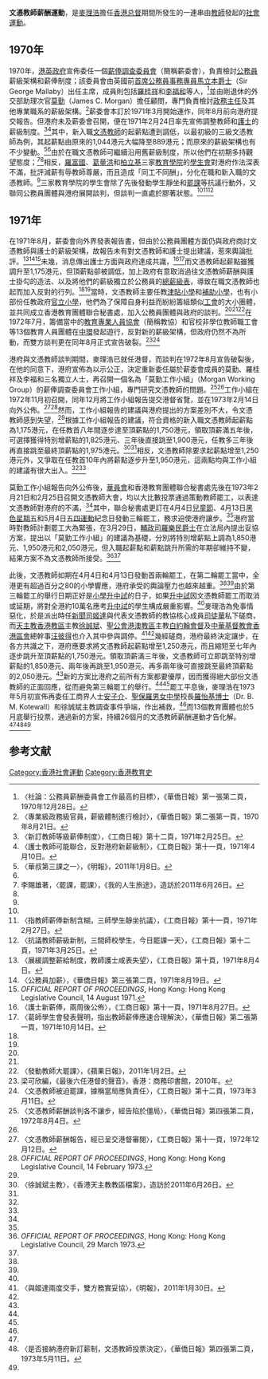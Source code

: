'''文憑教師薪酬運動'''，是[[麥理浩|麥理浩]]擔任[[香港总督|香港总督]]期間所發生的一連串由[[教師|教師]]發起的[[社會運動|社會運動]]。

==1970年==
1970年，[[港英政府|港英政府]]宣佈委任一個[[1971年薪俸調查委員會|薪俸調查委員會]]（簡稱薪委會），負責檢討[[公務員|公務員]]薪級架構和薪俸制度；該委員會由英國前[[首席公務員事務專員|首席公務員事務專員]][[馬立本|馬立本爵士]]（Sir George Mallaby）出任主席，成員則包括[[羅桂祥|羅桂祥]]和[[李福和|李福和]]等人，<ref>〈社論：公務員薪酬委員會工作最高的目標〉，《華僑日報》第一張第二頁，1970年12月28日。</ref>並由剛退休的外交部助理次官[[莫勤|莫勤]]（James C. Morgan）擔任顧問，專門負責檢討[[政務主任|政務主任]]及其他專業職系的薪級架構。<ref>〈專業級政務級官員，薪級體制進行檢討〉，《華僑日報》第二張第一頁，1970年8月21日。</ref>薪委會本訂於1971年3月開始運作，同年8月前向港府提交報告。但港府未及薪委會召開，便在1971年2月24日率先宣佈調整教師和[[護士|護士]]的薪級制度。<ref name="nscheme">〈新訂教師等級薪俸制度〉，《工商日報》第十二頁，1971年2月25日。</ref><ref name="nurse">〈護士教師可能聯合，反對港府新薪級制〉，《工商日報》第十一頁，1971年4月10日。</ref>其中，新入職[[文憑教師|文憑教師]]的起薪點遭到調低，以最初級的三級文憑教師為例，其起薪點由原來的1,044港元大幅降至889港元；而原來的薪級架構也有不少變動。<ref name="uwah">〈華叔第三課之一〉，《明報》，2011年1月8日。</ref><ref name=nscheme/>由於在職文憑教師可繼續沿用舊薪級制度，所以他們在初期多持觀望態度；<ref name="strike">李賜雄著，〈罷課，罷課〉，《我的人生旅途》，造訪於2011年6月26日。</ref><ref name=uwah/>相反，[[羅富國教育學院|羅富國]]、[[葛量洪教育學院|葛量洪]]和[[柏立基教育學院|柏立基]]三家[[師範院校|教育學院]]的[[學生會|學生會]]對港府作法深表不滿，批評減薪有辱教師尊嚴，而且造成「同工不同酬」，分化在職和新入職的文憑教師。<ref name=uwah/>三家教育學院的學生會除了先後發動學生靜坐和[[罷課|罷課]]等抗議行動外，又聯同公務員團體與港府展開談判，但談判一直處於膠著狀態。<ref name=uwah/><ref>〈指教師薪俸新制含糊，三師學生靜坐抗議〉，《工商日報》第十一頁，1971年2月27日。</ref><ref>〈抗議教師薪級新制，三間師校學生，今日罷課一天〉，《工商日報》第十二頁，1971年3月25日。</ref>

==1971年==
在1971年8月，薪委會向外界發表報告書，但由於公務員團體方面仍與政府商討文憑教師與護士的薪級架構，故報告未有對文憑教師和護士提出建議，惹來輿論批評。<ref>〈展緩調整薪給制度，教師護士咸表失望〉，《工商日報》第十頁，1971年8月4日。</ref><ref>〈公務員加薪〉，《華僑日報》第三張第二頁，1971年8月19日。</ref><ref>''OFFICIAL REPORT OF PROCEEDINGS'', Hong Kong: Hong Kong Legislative Council, 14 August 1971.</ref>未幾，消息傳出護士方面與政府達成共識，<ref>〈護士新薪俸，兩周後公佈〉，《工商日報》第十一頁，1971年8月27日。</ref><ref>〈葛師學生會發表聲明，指出教師薪俸應速合理解決〉，《華僑日報》第二張第一頁，1971年10月14日。</ref>而文憑教師起薪點雖獲調升至1,175港元，但頂薪點卻被調低，加上政府有意取消過往文憑教師薪酬與護士掛勾的造法、以及將他們的薪級獨立於公務員的[[總薪級表|總薪級表]]，導致在職文憑教師也起而加入反對的行列。<ref name=strike/><ref name=uwah/>當時，文憑教師主要任教[[津貼學校|津貼小學]]和[[補助學校|補助小學]]，也有小部份任教政府[[官立學校|官立小學]]，他們為了保障自身利益而紛紛籌組類似[[工會|工會]]的大小團體，並共同成立香港教育團體聯合秘書處，加入公務員團體與政府的談判。<ref name=strike/><ref name=uwah/><ref name="apple">〈發動教師大罷課〉，《蘋果日報》，2011年1月2日。</ref>在1972年7月，籌備當中的[[香港教育專業人員協會|教育專業人員協會]]（簡稱教協）和官校非學位教師職工會等13個教育人員團體在[[中環|中環]]發起遊行，反對新的薪級架構，但政府仍然不為所動，而雙方談判更在同年8月正式宣告破裂。<ref name="six">梁可欣編，《最後六任港督的聲音》，香港：商務印書館，2010年。</ref><ref name=CM01>〈文憑教師被迫罷課，據稱當局應負責任〉，《工商日報》第十二頁，1973年3月11日。</ref>

港府與文憑教師談判期間，麥理浩已就任港督，而談判在1972年8月宣告破裂後，在他的同意下，港府宣佈為以示公正，決定重新委任屬於薪委會成員的莫勤、羅桂祥及李福和三名獨立人士，再召開一個名為「莫勤工作小組」（Morgan Working Group）的薪俸調查委員會工作小組，專門研究文憑教師的問題。<ref>〈文憑教師薪酬談判各不讓步，經告陷於僵局〉，《華僑日報》第四張第二頁，1972年8月4日。</ref><ref name=morgan/>工作小組在1972年11月初召開，同年12月將工作小組報告提交港督省覽，並在1973年2月14日向外公佈。<ref>〈文憑教師薪酬報告，經已呈交港督審閱〉，《工商日報》第十一頁，1972年12月12日。</ref><ref name="morgan">''OFFICIAL REPORT OF PROCEEDINGS'', Hong Kong: Hong Kong Legislative Council, 14 February 1973.</ref>然而，工作小組報告的建議與港府提出的方案差別不大，令文憑教師感到失望，<ref name=CM01/>根據工作小組報告的建議，符合資格的新入職文憑教師起薪點為1,175港元，在任教首八年間逐步達至頂薪點的1,750港元，領取頂薪滿五年後，可選擇獲得特別增薪點的1,825港元、三年後直接跳至1,900港元，任教多三年後再直接跳至最終頂薪點的1,975港元。<ref name="cat">〈徐誠斌主教〉，《香港天主教教區檔案》，造訪於2011年6月26日。</ref><ref name=walker/>相反，文憑教師除要求起薪點增至1,250港元外，又爭取在任教首10年內將薪點逐步升至1,950港元，這兩點均與工作小組的建議有很大出入。<ref name=cat/><ref name=walker/>

莫勤工作小組報告向外公佈後，[[華員會|華員會]]和香港教育團體聯合秘書處先後在1973年2月21日和2月25日召開文憑教師大會，均以大比數投票通過策動教師罷工，以表達文憑教師對港府的不滿，<ref name=CM01/>其中，聯合秘書處更訂在4月4日[[兒童節|兒童節]]、4月13日[[黑色星期五|黑色星期五]]和5月4日[[五四運動|五四運動]]紀念日發動三輪罷工，務求迫使港府讓步。<ref name=apple/>港府當時對教師計劃罷工大為緊張，在3月29日，[[輔政司|輔政司]][[羅樂民|羅樂民爵士]]在立法局內提出妥協方案，提出以「莫勤工作小組」的建議為基礎，分別將特別增薪點上調為1,850港元、1,950港元和2,050港元，但入職起薪點和薪點跳升所需的年期卻維持不變，結果方案不為文憑教師所接受。<ref name="walker">''OFFICIAL REPORT OF PROCEEDINGS'', Hong Kong: Hong Kong Legislative Council, 29 March 1973.</ref><ref name=cat/>

此後，文憑教師如期在4月4日和4月13日發動首兩輪罷工，在第二輪罷工當中，全港更有超過百分之80的小學響應，港府承受的輿論壓力也越來越重。<ref name=strike/><ref name=apple/>由於第三輪罷工的舉行日期正好是[[香港中學入學考試|小學升中試]]的日子，如果[[升中試|升中試]]因文憑教師罷工而取消或延期，將對全港約10萬名應考[[升中試|升中試]]的學生構成嚴重影響。<ref name=uwah/>麥理浩為免事情惡化，於是派出時任[[新聞司|新聞司]][[姬達|姬達]]與代表文憑教師的教協核心成員[[司徒華|司徒華]]私下磋商，而[[天主教香港教區|天主教香港教區]]主教[[徐誠斌|徐誠斌]]、[[聖公會港澳教區|聖公會港澳教區]]主教[[白約翰|白約翰會督]]及[[中華基督教會香港區會|中華基督教會香港區會]]總幹事[[汪彼得|汪彼得]]也介入其中參與調停。<ref name="cater">〈與姬達兩度交手，雙方務實妥協〉，《明報》，2011年1月30日。</ref><ref name=uwah/>幾經磋商，港府最終決定讓步，在各方共識之下，港府應要求將文憑教師起薪點增至1,250港元，而且縮短至七年內逐步跳升至頂薪點的1,750港元。領取頂薪滿三年後，文憑教師可立即跳至特別增薪點的1,850港元、兩年後再跳至1,950港元、再多兩年後可直接跳至最終頂薪點的2,050港元。<ref name=uwah/>新的方案比港府之前所有方案都要優厚，因而獲得絕大部份文憑教師的正面回應，從而避免第三輪罷工的舉行。<ref name=uwah/><ref name=apple/>罷工平息後，麥理浩在1973年5月初宣佈再委任工商界人士[[安子介|安子介]]、[[聖保羅男女中學|聖保羅男女中學]]校長[[羅怡基|羅怡基博士]]（Dr. B. M. Kotewall）和徐誠斌主教調查事件爭端，作出補救，<ref name=cat/>而13個教育團體也於5月底舉行投票，通過新的方案，持續26個月的文憑教師薪酬運動才告化解。<ref name=uwah/><ref>〈是否接納港府新訂薪制，文憑教師投票決定〉，《華僑日報》第四張第二頁，1973年5月11日。</ref><ref name=six/>

== 参考文献 ==
{{reflist|2}}

[[Category:香港社會運動|Category:香港社會運動]]
[[Category:香港教育史|Category:香港教育史]]